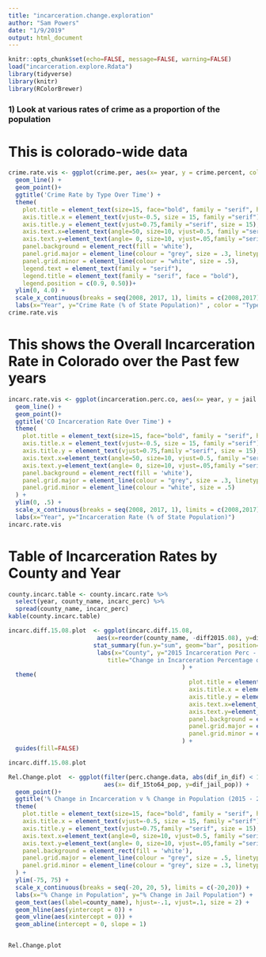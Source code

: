 ```yaml
---
title: "incarceration.change.exploration"
author: "Sam Powers"
date: "1/9/2019"
output: html_document
---
```



```r
knitr::opts_chunk$set(echo=FALSE, message=FALSE, warning=FALSE)
load("incarceration.explore.Rdata")
library(tidyverse)
library(knitr)
library(RColorBrewer)
```

### 1) Look at various rates of crime as a proportion of the population 
# This is colorado-wide data 


```r
crime.rate.vis <- ggplot(crime.per, aes(x= year, y = crime.percent, color = class)) +
  geom_line() + 
  geom_point()+
  ggtitle('Crime Rate by Type Over Time') +
  theme(
    plot.title = element_text(size=15, face="bold", family = "serif", hjust = 0.5 ),
    axis.title.x = element_text(vjust=-0.5, size = 15, family ="serif"),
    axis.title.y = element_text(vjust=0.75,family ="serif", size = 15),
    axis.text.x=element_text(angle=50, size=10, vjust=0.5, family ="serif"),
    axis.text.y=element_text(angle= 0, size=10, vjust=.05,family ="serif"),
    panel.background = element_rect(fill = 'white'),
    panel.grid.major = element_line(colour = "grey", size = .3, linetype = "dashed" ),
    panel.grid.minor = element_line(colour = "white", size = .5),
    legend.text = element_text(family = "serif"), 
    legend.title = element_text(family = "serif", face = "bold"),
    legend.position = c(0.9, 0.50))+ 
  ylim(0, 4.0) +
  scale_x_continuous(breaks = seq(2008, 2017, 1), limits = c(2008,2017)) +
  labs(x="Year", y="Crime Rate (% of State Population)" , color = "Type of Crime")
crime.rate.vis
```

# This shows the Overall Incarceration Rate in Colorado over the Past few years


```r
incarc.rate.vis <- ggplot(incarceration.perc.co, aes(x= year, y = jail.perc)) +
  geom_line() + 
  geom_point()+
  ggtitle('CO Incarceration Rate Over Time') +
  theme(
    plot.title = element_text(size=15, face="bold", family = "serif", hjust = 0.5 ),
    axis.title.x = element_text(vjust=-0.5, size = 15, family ="serif"),
    axis.title.y = element_text(vjust=0.75,family ="serif", size = 15),
    axis.text.x=element_text(angle=50, size=10, vjust=0.5, family ="serif"),
    axis.text.y=element_text(angle= 0, size=10, vjust=.05,family ="serif"),
    panel.background = element_rect(fill = 'white'),
    panel.grid.major = element_line(colour = "grey", size = .3, linetype = "dashed" ),
    panel.grid.minor = element_line(colour = "white", size = .5)
  ) + 
  ylim(0, .5) +
  scale_x_continuous(breaks = seq(2008, 2017, 1), limits = c(2008,2017)) +
  labs(x="Year", y="Incarceration Rate (% of State Population)")
incarc.rate.vis
```


# Table of Incarceration Rates by County and Year
```r
county.incarc.table <- county.incarc.rate %>%
  select(year, county_name, incarc_perc) %>%
  spread(county_name, incarc_perc)
kable(county.incarc.table)
```

```r
incarc.diff.15.08.plot  <- ggplot(incarc.diff.15.08,
                         aes(x=reorder(county_name, -diff2015.08), y=diff2015.08, fill=changesign)) + 
                        stat_summary(fun.y="sum", geom="bar", position="dodge") + coord_flip() +
                         labs(x="County", y="2015 Incarceration Perc - 2008 Incarceration Perc",
                            title="Change in Incarceration Percentage of County Population (2015 - 2008)"
                                                 ) +   
  theme(
                                                   plot.title = element_text(size=15, face="bold", family = "serif", hjust = 0.5 ),
                                                   axis.title.x = element_text(vjust=-0.5, size = 15, family ="serif"),
                                                   axis.title.y = element_text(vjust=0.75,family ="serif", size = 15),
                                                   axis.text.x=element_text(angle=0, size=10, vjust=0.5, family ="serif"),
                                                   axis.text.y=element_text(angle= 0, size=10, vjust=.05,family ="serif"),
                                                   panel.background = element_rect(fill = 'white'),
                                                   panel.grid.major = element_line(colour = "grey", size = .3, linetype = "dashed" ),
                                                   panel.grid.minor = element_line(colour = "white", size = .5)
                                                 ) + 
  guides(fill=FALSE)

incarc.diff.15.08.plot
```

```r
Rel.Change.plot  <- ggplot(filter(perc.change.data, abs(dif_in_dif) < 150 ) ,
                           aes(x= dif_15to64_pop, y=dif_jail_pop)) + 
  geom_point()+
  ggtitle('% Change in Incarceration v % Change in Population (2015 - 2008)') +
  theme(
    plot.title = element_text(size=15, face="bold", family = "serif", hjust = 0.5 ),
    axis.title.x = element_text(vjust=-0.5, size = 15, family ="serif"),
    axis.title.y = element_text(vjust=0.75,family ="serif", size = 15),
    axis.text.x=element_text(angle=0, size=10, vjust=0.5, family ="serif"),
    axis.text.y=element_text(angle= 0, size=10, vjust=.05,family ="serif"),
    panel.background = element_rect(fill = 'white'),
    panel.grid.major = element_line(colour = "grey", size = .5, linetype = "dashed" ),
    panel.grid.minor = element_line(colour = "grey", size = .3, linetype = "dashed")
  ) + 
  ylim(-75, 75) +
  scale_x_continuous(breaks = seq(-20, 20, 5), limits = c(-20,20)) +
  labs(x="% Change in Population", y="% Change in Jail Population") +
  geom_text(aes(label=county_name), hjust=-.1, vjust=.1, size = 2) +
  geom_hline(aes(yintercept = 0)) +
  geom_vline(aes(xintercept = 0)) +
  geom_abline(intercept = 0, slope = 1)


Rel.Change.plot
```





